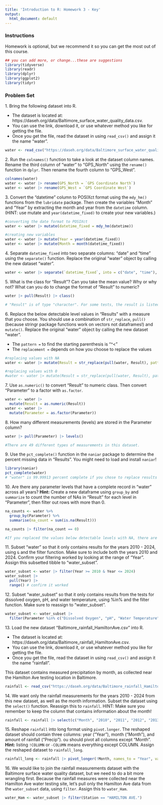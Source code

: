 ```yaml
---
title: 'Introduction to R: Homework 3 - Key'
output:
  html_document: default
---
```


### **Instructions**



Homework is optional, but we recommend it so you can get the most out of this course.

```r
## you can add more, or change...these are suggestions
library(tidyverse)
library(readr)
library(dplyr)
library(ggplot2)
library(tidyr)
```


### **Problem Set**

1\. Bring the following dataset into R. 

-  The dataset is located at: https://daseh.org/data/Baltimore_surface_water_quality_data.csv. 
-  You can use the link, download it, or use whatever method you like for getting the file. 
-  Once you get the file, read the dataset in using `read_csv()` and assign it the name "water".

```r
water <- read_csv("https://daseh.org/data/Baltimore_surface_water_quality_data.csv")
```


2\. Run the `colnames()` function to take a look at the dataset column names. Rename the third column of "water" to "GPS_North" using the `rename()` function in `dplyr`. Then rename the fourth column to "GPS_West".  

```r
colnames(water)
water <- water |> rename(GPS_North = `GPS Coordinate North`)
water <- water |> rename(GPS_West = `GPS Coordinate West`)
```


3\. Convert the "datetime" column to POSIXct format using the `mdy_hm()` functions from the `lubridate` package. Then create the variables "Month" and "Year" by extracting the month and year from the `datetime` column. (HINT: use mutate and `year(datetime_fixed)` to create your new variables.)


```r
#converting the date format to POSIXct
water <- water |> mutate(datetime_fixed = mdy_hm(datetime))

#creating new variables
water <- water |> mutate(Year = year(datetime_fixed))
water <- water |> mutate(Month = month(datetime_fixed))

```

4\. Separate `datetime_fixed` into two separate columns: "date" and "time" using the `separate()` function. Replace the original "water" object by calling the new dataset "water".

```r
water <- water |> separate(`datetime_fixed`, into = c("date", "time"), sep = " ")
```

5\. What is the class for "Result"? Can you take the mean value? Why or why not? What can you do to change the format of "Result" to numeric? 

```r
water |> pull(Result) |> class()

# "Result" is of type "character". For some tests, the result is listed as below the detectable level, using a ">". R can only interpret this symbol as a character. In order to change "Result" to numeric, we need to change the values of the results that are below detectable levels. Some options are to change these to 0 or to NA. You can also change them on a case-by-case basis to a number just slightly smaller than the detectable level (for example, if the level is 3 ug, anything below this could be coded as 2.9 ug). Use your best judgment on how to recode these values.

```

6\. Replace the below detectable level values in "Results" with a measure that you choose. You should use a combination of `str_replace`,  `pull()` (because stringr package functions work on vectors not dataframes!) and `mutate()`. Replace the original "water" object by calling the new dataset "water".

-  The `pattern =` to find the starting parenthesis is "^<"
-  The `replacement =` depends on how you choose to replace the values

```r
#replacing values with NA
water <- water |> mutate(Result = str_replace(pull(water, Result), pattern = "^<", replacement = NA_character_))

#replacing values with 0
#water <- water |> mutate(Result = str_replace(pull(water, Result), pattern = "^<", replacement = 0))
```

7\. Use `as.numeric()` to convert "Result" to numeric class. Then convert "Parameter" to a factor with `as.factor`.

```r
water <- water |>
  mutate(Result = as.numeric(Result)) 
water <- water |> 
  mutate(Parameter = as.factor(Parameter))
```

8\. How many different measurements (levels) are stored in the Parameter column?

```r
water |> pull(Parameter) |> levels()

#There are 49 different types of measurements in this dataset.
```

9\. Use the `pct_complete()` function in the `naniar` package to determine the percent missing data in "Results". You might need to load and install `naniar`!

```r
library(naniar)
pct_complete(water)
# "water" is 99.99913 percent complete if you chose to replace results below the detectable limit with 0. The dataset is 99.47796 if you instead chose to replace results below the detectable limit with NA.
```

10\. Are there any parameter levels that have a complete record in "water" across all years? **Hint:** Create a new dataframe using `group_by` and `summarize` to count the number of NAs in "Result" for each level in "Parameter", then filter out rows with more than 0.

```r
na_counts <- water %>%
  group_by(Parameter) %>%
  summarise(na_count = sum(is.na(Result)))

na_counts |> filter(na_count == 0)

#If you replaced the values below detectable levels with NA, there are seven parameter levels (tests) that have no missing data. If you replaced the values below detectable levels with 0, all the parameter levels (tests) have complete data.
```

11\. Subset "water"  so that it only contains results for the years 2010 - 2024, using `&` and the filter function. Make sure to include both the years 2010 and 2024. Confirm your filtering worked by looking at the range of "Year". Assign this subsetted tibble to "water_subset".

```r
water_subset <- water |> filter(Year >= 2010 & Year <= 2024)
water_subset |>
  pull(Year) |>
  range() # confirm it worked
```


12\. Subset "water_subset"  so that it only contains results from the tests for dissolved oxygen, pH, and water temperature, using %in% and the filter function. Make sure to reassign to "water_subset".

```r
water_subset <- water_subset |>
  filter(Parameter %in% c("Dissolved Oxygen", "pH", "Water Temperature"))
```


13\. Load the new dataset "Baltimore_rainfall_HamiltonAve.csv" into R.  

-  The dataset is located at: https://daseh.org/data/Baltimore_rainfall_HamiltonAve.csv. 
-  You can use the link, download it, or use whatever method you like for getting the file. 
-  Once you get the file, read the dataset in using `read_csv()` and assign it the name "rainfall".

This dataset contains measured precipitation by month, as collected near the Hamilton Ave testing location in Baltimore.

```r
rainfall <- read_csv("https://daseh.org/data/Baltimore_rainfall_HamiltonAve.csv")
```

14\. We want only the rainfall measurements for the years 2010 - 2024 from this new dataset, as well as the month information. Subset the dataset using the `select()` function. Reassign this to `rainfall`. HINT: Make sure you remember to keep the column that contains information about the month!

```r
rainfall <- rainfall |> select(c("Month", "2010", "2011", "2012", "2013", "2014", "2015", "2016", "2017", "2018", "2019", "2020", "2021", "2022", "2023", "2024"))
```


15\. Reshape `rainfall` into long format using `pivot.longer`. The reshaped dataset should contain three columns: year ("Year"), month ("Month"), and amount of rainfall ("Precip"). ou should pivot all columns except "Month". **Hint:** listing `!COLUMN` or `-COLUMN` means everything except COLUMN. Assign the reshaped dataset to `rainfall_long`.

```r
rainfall_long <- rainfall |> pivot_longer(!Month, names_to = "Year", values_to = "Precip")
```

16\. We would like to join the rainfall measurements dataset with the Baltimore surface water quality dataset, but we need to do a bit more wrangling first. Because the rainfall measures were collected near the Hamilton Ave water testing site, let's pull only the Hamilton Ave data from the `water_subset` data, using `filter`. Assign this to `water_Ham`.

```r
water_Ham <- water_subset |> filter(Station == "HAMILTON AVE.")
```

